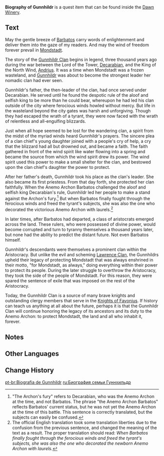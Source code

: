 {{Book Infobox
|image       = Book Biography of Gunnhildr.png
|type        = Quest Items
|rarity      = 0
|description = A history book on the life of the apical ancestor of the Gunnhildr Clan compiled by Eckhard Gunnhildr, a modern historian of Mondstadt. It consists of fragmented stories and legends from the aristocratic period.
|source1     = Inside [[Dawn Winery]]
}}
'''Biography of Gunnhildr''' is a quest item that can be found inside the [[Dawn Winery]].

==Text==
May the gentle breeze of [[Barbatos]] carry words of enlightenment and deliver them into the gaze of my readers. And may the wind of freedom forever prevail in [[Mondstadt]].

The story of the [[Gunnhildr Clan]] begins in legend, three thousand years ago during the war between the Lord of the Tower, [[Decarabian]], and the King of the North Wind, [[Andrius]]. It was a time when Mondstadt was a frozen wasteland, and [[Gunnhildr]] was about to become the strongest leader her nomadic clan had ever seen.

Gunnhildr's father, the then-leader of the clan, had once served under Decarabian. He served until he found the despotic rule of the aloof and selfish king to be more than he could bear, whereupon he had led his clan outside of the city where ferocious winds howled without mercy. But life in the wasteland beyond the city gates was harsh and unforgiving. Though they had escaped the wrath of a tyrant, they were now faced with the wrath of relentless and all-engulfing blizzards.

Just when all hope seemed to be lost for the wandering clan, a spirit from the midst of the myriad winds heard Gunnhildr's prayers. The sincere plea of a clan chief's young daughter joined with a people's cry of help, a cry that the blizzard had all but drowned out, and became a faith. The faith gathered in front of the wind spirit like water flowing into a spring and became the source from which the wind spirit drew its power. The wind spirit used this power to make a small shelter for the clan, and bestowed upon the clan chief's daughter the power to protect.

After her father's death, Gunnhildr took his place as the clan's leader. She also became its first priestess. From that day forth, she protected her clan faithfully. When the Anemo Archon Barbatos challenged the aloof and selfish king Decarabian's rule, Gunnhildr led her people to make a stand against the Archon's fury.<ref group="Note">"The Archon's fury" refers to Decarabian, who was the Anemo Archon at the time, and not Barbatos. The phrase "the Anemo Archon Barbatos" reflects Barbatos' current status, but he was not yet the Anemo Archon at the time of this battle. This sentence is correctly translated, but the subjects can easily be confused.</ref> But when Barbatos finally fought through the ferocious winds and freed the tyrant's subjects, she was also the one who decorated the victorious Anemo Archon with laurels.<ref group="Note">The official English translation took some translation liberties due to the confusion from the previous sentence, and changed the meaning of the text as a result. The proper translation should read: ''When Barbatos finally fought through the ferocious winds and freed the tyrant's subjects, she was also the one who decorated the newborn Anemo Archon with laurels.''</ref>

In later times, after Barbatos had departed, a class of aristocrats emerged across the land. These rulers, who were possessed of divine power, would become corrupted and turn to tyranny themselves a thousand years later, but none had the ability to predict the distant future. Not even Barbatos himself.

Gunnhildr's descendants were themselves a prominent clan within the Aristocracy. But unlike the evil and scheming [[Lawrence Clan]], the Gunnhildrs upheld their legacy of protecting Mondstadt that was always enshrined in their motto, "for Mondstadt, as always," doing everything within their power to protect its people. During the later struggle to overthrow the Aristocracy, they took the side of the people of Mondstadt. For this reason, they were spared the sentence of exile that was imposed on the rest of the Aristocracy.

Today, the Gunnhildr Clan is a source of many brave knights and outstanding clergy members that serve in the [[Knights of Favonius]]. If history can teach us anything at all about the future, perhaps it is that the Gunnhildr Clan will continue honoring the legacy of its ancestors and its duty to the Anemo Archon: to protect Mondstadt, the land and all who inhabit it, forever.

==Notes==
{{Reflist|note=1}}

==Other Languages==
{{Other Languages
|en      = Biography of Gunnhildr
|zhs     = 古恩希尔德小传
|zhs_rm  = Gǔ'ēnxī'ěrdé Xiǎo Zhuàn
|zht     = 古恩希爾德小傳
|zht_rm  = Gǔ'ēnxī'ěrdé Xiǎo Zhuàn
|zh_tl   = Biography of Gunnhildr
|ja      = グンヒルドの逸話
|ja_rm   = Gunhirudo no Itawa
|ja_tl   = Anecdote of Gunnhildr
|ko      = 군힐드 전기
|ko_rm   = Gunhildeu Jeongi
|ko_tl   = Biography of Gunnhildr
|es      = Genealogía de los Gunnhildr
|es_tl   = Gunnhildr Genealogy
|fr      = Biographie de Gunnhildr
|fr_tl   = Biography of Gunnhildr
|ru      = Биография семьи Гуннхильдр
|ru_tl   = 
|th      = ชีวประวัติของ Gunnhildr
|th_rm   = Chiwo Prawat khong Gunnhildr
|th_tl   = Biography of Gunnhildr
|vi      = Mẩu Chuyện Nhỏ Về Gunnhildr
|vi_tl   = 
|de      = Gunnhildrs Kurzbiografie
|de_tl   = Gunnhildr's Short Biography
|id      = Biografi Gunnhildr
|id_tl   = Biography of Gunnhildr
|pt      = Biografia de Gunnhildr
|pt_tl   = Biography of Gunnhildr
}}

==Change History==
{{Change History|1.0}}

[[pt-br:Biografia de Gunnhildr]]
[[ru:Биография семьи Гуннхильдр]]